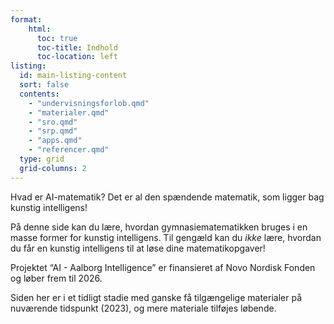 ```yaml
---
format:
    html: 
      toc: true
      toc-title: Indhold
      toc-location: left
listing:
  id: main-listing-content
  sort: false
  contents:
    - "undervisningsforlob.qmd"
    - "materialer.qmd"
    - "sro.qmd"
    - "srp.qmd"
    - "apps.qmd"
    - "referencer.qmd"
  type: grid
  grid-columns: 2
---
```



Hvad er AI-matematik? Det er al den spændende matematik, som ligger bag
kunstig intelligens!

På denne side kan du lære, hvordan gymnasiematematikken bruges i en
masse former for kunstig intelligens. Til gengæld kan du *ikke* lære,
hvordan du får en kunstig intelligens til at løse dine
matematikopgaver!


::: {#main-listing-content}
:::

Projektet "AI - Aalborg Intelligence" er finansieret af Novo Nordisk Fonden og løber frem til 2026.

Siden her er i et tidligt stadie med ganske få tilgængelige materialer på nuværende tidspunkt (2023), og mere materiale tilføjes løbende.

